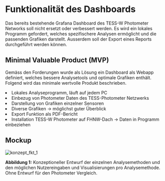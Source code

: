 # Funktionalität des Dashboards

Das bereits bestehende Grafana Dashboard des TESS-W Photometer Networks soll nicht ersetzt oder verbessert werden. Es wird ein lokales Programm gefordert, welches spezifischere Analysen ermöglicht und die passenden Grafiken darstellt. Ausserdem soll der Export eines Reports durchgeführt werden können.

## Minimal Valuable Product (MVP)

Gemäss den Forderungen wurde als Lösung ein Dashboard als Webapp definiert, welches bessere Analysetools und optimale Grafiken enthält. Folgend wird das minimale wertvolle Produkt beschrieben.

<li>Lokales Analyseprogramm, läuft auf jedem PC</li>
<li>Einbezug von Photometer Daten des TESS-Photometer Netzwerks</li>
<li>Darstellung von Grafiken einzelner Sensoren</li>
<li>Diverse Grafiken -> möglichst guter Überblick</li>
<li>Export Funktion als PDF-Bericht</li>
<li>Installation TESS-W Photometer auf FHNW-Dach -> Daten in Programm einbeziehen</li>

## Mockup

![konzept_fkt_1](/concept/konzept_fkt_1.png)

**Abbildung 1:** Konzeptioneller Entwurf der einzelnen Analysemethoden und den möglichen Nutzereingaben und Visualisierungen pro Analysemethode. Ohne Entwurf für den Photometer Vergleich.